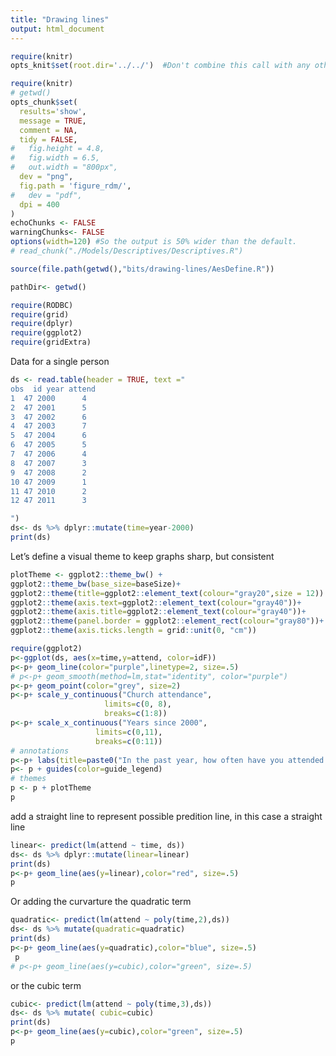 ```yaml
---
title: "Drawing lines"
output: html_document
---
```



<!--  Set the working directory to the repository's base directory; this assumes the report is nested inside of only one directory.-->
```r
require(knitr)
opts_knit$set(root.dir='../../')  #Don't combine this call with any other chunk -especially one that uses file paths.

```

```r
require(knitr)
# getwd()
opts_chunk$set(
  results='show', 
  message = TRUE,
  comment = NA, 
  tidy = FALSE,
#   fig.height = 4.8, 
#   fig.width = 6.5, 
#   out.width = "800px",
  dev = "png",
  fig.path = 'figure_rdm/',     
#   dev = "pdf",
  dpi = 400
)
echoChunks <- FALSE
warningChunks<- FALSE
options(width=120) #So the output is 50% wider than the default.
# read_chunk("./Models/Descriptives/Descriptives.R") 
```

```r
source(file.path(getwd(),"bits/drawing-lines/AesDefine.R"))

pathDir<- getwd()
```

```r
require(RODBC)
require(grid)
require(dplyr)
require(ggplot2)
require(gridExtra)
```


Data for a single person
```r
ds <- read.table(header = TRUE, text ="
obs  id year attend
1  47 2000      4
2  47 2001      5
3  47 2002      6
4  47 2003      7
5  47 2004      6
6  47 2005      5
7  47 2006      4
8  47 2007      3
9  47 2008      2
10 47 2009      1
11 47 2010      2
12 47 2011      3

")
ds<- ds %>% dplyr::mutate(time=year-2000)
print(ds)

```

Let's define a visual theme to keep graphs sharp, but consistent  
```r
plotTheme <- ggplot2::theme_bw() +
ggplot2::theme_bw(base_size=baseSize)+
ggplot2::theme(title=ggplot2::element_text(colour="gray20",size = 12)) +
ggplot2::theme(axis.text=ggplot2::element_text(colour="gray40"))+
ggplot2::theme(axis.title=ggplot2::element_text(colour="gray40"))+
ggplot2::theme(panel.border = ggplot2::element_rect(colour="gray80"))+
ggplot2::theme(axis.ticks.length = grid::unit(0, "cm"))

```


```r
require(ggplot2)
p<-ggplot(ds, aes(x=time,y=attend, color=idF))
p<-p+ geom_line(color="purple",linetype=2, size=.5)
# p<-p+ geom_smooth(method=lm,stat="identity", color="purple")
p<-p+ geom_point(color="grey", size=2)
p<-p+ scale_y_continuous("Church attendance",
                     limits=c(0, 8),
                     breaks=c(1:8))
p<-p+ scale_x_continuous("Years since 2000",
                   limits=c(0,11),
                   breaks=c(0:11))
# annotations
p<-p+ labs(title=paste0("In the past year, how often have you attended a worship service?"))
p<- p + guides(color=guide_legend) 
# themes
p <- p + plotTheme
p
```


add a straight line to represent possible predition line, in this case a straight line
```r
linear<- predict(lm(attend ~ time, ds))
ds<- ds %>% dplyr::mutate(linear=linear)
print(ds)
p<-p+ geom_line(aes(y=linear),color="red", size=.5)
p
```
Or adding the curvarture the  quadratic term
```r
quadratic<- predict(lm(attend ~ poly(time,2),ds))
ds<- ds %>% mutate(quadratic=quadratic)
print(ds)
p<-p+ geom_line(aes(y=quadratic),color="blue", size=.5)
 p
# p<-p+ geom_line(aes(y=cubic),color="green", size=.5)
```
or the cubic term
```r
cubic<- predict(lm(attend ~ poly(time,3),ds))
ds<- ds %>% mutate( cubic=cubic)
print(ds)
p<-p+ geom_line(aes(y=cubic),color="green", size=.5)
p
```



